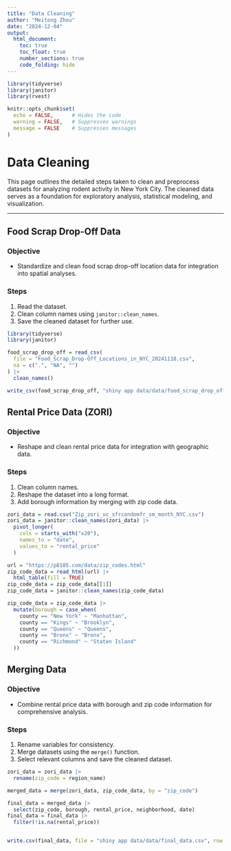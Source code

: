 ```yaml
---
title: "Data Cleaning"
author: "Meitong Zhou"
date: "2024-12-04"
output:
  html_document:
    toc: true
    toc_float: true
    number_sections: true
    code_folding: hide
---
```


```r
library(tidyverse)
library(janitor)
library(rvest)

knitr::opts_chunk$set(
  echo = FALSE,      # Hides the code
  warning = FALSE,   # Suppresses warnings
  message = FALSE    # Suppresses messages
)
```


# **Data Cleaning**

This page outlines the detailed steps taken to clean and preprocess datasets for analyzing rodent activity in New York City. The cleaned data serves as a foundation for exploratory analysis, statistical modeling, and visualization.

---

## **Food Scrap Drop-Off Data**

### **Objective**
- Standardize and clean food scrap drop-off location data for integration into spatial analyses.

### **Steps**
1. Read the dataset.
2. Clean column names using `janitor::clean_names`.
3. Save the cleaned dataset for further use.

```r
library(tidyverse) 
library(janitor)

food_scrap_drop_off = read_csv(
  file = "Food_Scrap_Drop-Off_Locations_in_NYC_20241118.csv",
  na = c(".", "NA", "")
) |>
  clean_names()

write_csv(food_scrap_drop_off, "shiny app data/data/food_scrap_drop_off.csv")
```

## **Rental Price Data (ZORI)**

### **Objective**
- Reshape and clean rental price data for integration with geographic data.

### **Steps**
1. Clean column names.
2. Reshape the dataset into a long format.
3. Add borough information by merging with zip code data.

```r
zori_data = read.csv("Zip_zori_uc_sfrcondomfr_sm_month_NYC.csv") 
zori_data = janitor::clean_names(zori_data) |>
  pivot_longer(
    cols = starts_with("x20"),
    names_to = "date",
    values_to = "rental_price"
  )

url = "https://p8105.com/data/zip_codes.html"
zip_code_data = read_html(url) |>
  html_table(fill = TRUE)
zip_code_data = zip_code_data[[1]]
zip_code_data = janitor::clean_names(zip_code_data)

zip_code_data = zip_code_data |>
  mutate(borough = case_when(
    county == "New York" ~ "Manhattan",
    county == "Kings" ~ "Brooklyn",
    county == "Queens" ~ "Queens",
    county == "Bronx" ~ "Bronx",
    county == "Richmond" ~ "Staten Island"
  ))

```

## **Merging Data**

### **Objective**
- Combine rental price data with borough and zip code information for comprehensive analysis.

### **Steps**
1. Rename variables for consistency.
2. Merge datasets using the `merge()` function.
3. Select relevant columns and save the cleaned dataset.

```r
zori_data = zori_data |>
  rename(zip_code = region_name)
```
```r
merged_data = merge(zori_data, zip_code_data, by = "zip_code")
```
```r
final_data = merged_data |>
  select(zip_code, borough, rental_price, neighborhood, date)
final_data = final_data |> 
  filter(!is.na(rental_price))


write.csv(final_data, file = "shiny app data/data/final_data.csv", row.names = FALSE)
```

